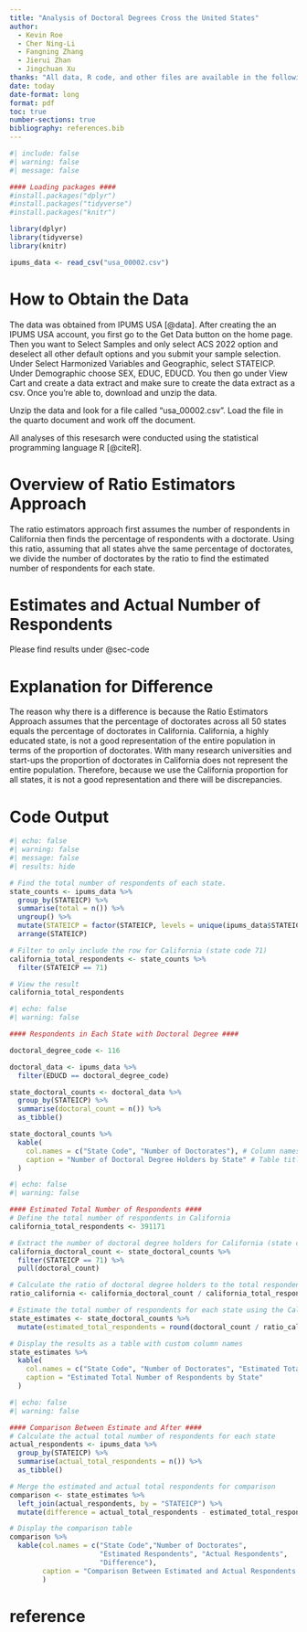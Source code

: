```yaml
---
title: "Analysis of Doctoral Degrees Cross the United States"
author: 
  - Kevin Roe
  - Cher Ning-Li
  - Fangning Zhang
  - Jierui Zhan
  - Jingchuan Xu
thanks: "All data, R code, and other files are available in the following GitHub repository: <https://github.com/Kanghyunroe/us-postdocs>"
date: today
date-format: long
format: pdf
toc: true
number-sections: true
bibliography: references.bib
---
```



```r
#| include: false
#| warning: false
#| message: false

#### Loading packages ####
#install.packages("dplyr")
#install.packages("tidyverse")
#install.packages("knitr")

library(dplyr)
library(tidyverse)
library(knitr)

ipums_data <- read_csv("usa_00002.csv")

```

# How to Obtain the Data {#sec-dataoverview}

The data was obtained from IPUMS USA [@data]. After creating the an IPUMS USA account, you first go to the Get Data button on the home page. Then you want to Select Samples and only select ACS 2022 option and deselect all other default options and you submit your sample selection. Under Select Harmonized Variables and Geographic, select STATEICP. Under Demographic choose SEX, EDUC, EDUCD. You then go under View Cart and create a data extract and make sure to create the data extract as a csv. Once you're able to, download and unzip the data. 

Unzip the data and look for a file called "usa_00002.csv". Load the file in the quarto document and work off the document. 

All analyses of this resesarch were conducted using the statistical programming language R [@citeR].

# Overview of Ratio Estimators Approach {#sec-estimators}

The ratio estimators approach first assumes the number of respondents in California then finds the percentage of respondents with a doctorate. Using this ratio, assuming that all states ahve the same percentage of doctorates, we divide the number of doctorates by the ratio to find the estimated number of respondents for each state. 

# Estimates and Actual Number of Respondents {#sec-estimates}

Please find results under @sec-code

# Explanation for Difference {#sec-explanation}

The reason why there is a difference is because the Ratio Estimators Approach assumes that the percentage of doctorates across all 50 states equals the percentage of doctorates in California. California, a highly educated state, is not a good representation of the entire population in terms of the proportion of doctorates. With many research universities and start-ups the proportion of doctorates in California does not represent the entire population. Therefore, because we use the California proportion for all states, it is not a good representation and there will be discrepancies. 


# Code Output {#sec-code}
```r
#| echo: false
#| warning: false
#| message: false
#| results: hide

# Find the total number of respondents of each state.
state_counts <- ipums_data %>%
  group_by(STATEICP) %>%
  summarise(total = n()) %>%
  ungroup() %>%
  mutate(STATEICP = factor(STATEICP, levels = unique(ipums_data$STATEICP))) %>%
  arrange(STATEICP)

# Filter to only include the row for California (state code 71)
california_total_respondents <- state_counts %>%
  filter(STATEICP == 71)

# View the result
california_total_respondents
```


```r
#| echo: false
#| warning: false

#### Respondents in Each State with Doctoral Degree ####

doctoral_degree_code <- 116 

doctoral_data <- ipums_data %>%
  filter(EDUCD == doctoral_degree_code)

state_doctoral_counts <- doctoral_data %>%
  group_by(STATEICP) %>%
  summarise(doctoral_count = n()) %>%
  as_tibble()

state_doctoral_counts %>%
  kable(
    col.names = c("State Code", "Number of Doctorates"), # Column names
    caption = "Number of Doctoral Degree Holders by State" # Table title
  )
```

```r
#| echo: false
#| warning: false

#### Estimated Total Number of Respondents ####
# Define the total number of respondents in California
california_total_respondents <- 391171

# Extract the number of doctoral degree holders for California (state code 71)
california_doctoral_count <- state_doctoral_counts %>%
  filter(STATEICP == 71) %>%
  pull(doctoral_count)

# Calculate the ratio of doctoral degree holders to the total respondents in California
ratio_california <- california_doctoral_count / california_total_respondents

# Estimate the total number of respondents for each state using the California ratio
state_estimates <- state_doctoral_counts %>%
  mutate(estimated_total_respondents = round(doctoral_count / ratio_california))

# Display the results as a table with custom column names
state_estimates %>%
  kable(
    col.names = c("State Code", "Number of Doctorates", "Estimated Total"), 
    caption = "Estimated Total Number of Respondents by State"
  )
```

```r
#| echo: false
#| warning: false

#### Comparison Between Estimate and After ####
# Calculate the actual total number of respondents for each state
actual_respondents <- ipums_data %>%
  group_by(STATEICP) %>%
  summarise(actual_total_respondents = n()) %>%
  as_tibble()

# Merge the estimated and actual total respondents for comparison
comparison <- state_estimates %>%
  left_join(actual_respondents, by = "STATEICP") %>%
  mutate(difference = actual_total_respondents - estimated_total_respondents)

# Display the comparison table
comparison %>%
  kable(col.names = c("State Code","Number of Doctorates", 
                      "Estimated Respondents", "Actual Respondents", 
                      "Difference"),
        caption = "Comparison Between Estimated and Actual Respondents by State"
        )
```
# reference
